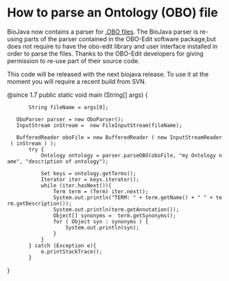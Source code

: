 =How to parse an Ontology (OBO) file=

BioJava now contains a parser for [http://www.geneontology.org/GO.format.obo-1_2.shtml .OBO files]. The BioJava parser is re-using parts of the parser contained in the OBO-Edit software package,but does not require to have the obo-edit library and user interface installed in order to parse the files. Thanks to the OBO-Edit developers for giving permission to re-use part of their source code.

This code will be released with the next biojava release. To use it at the moment you will require a recent build from SVN.

<java>
@since 1.7
public static void  main (String[] args) {

        String fileName = args[0];

	OboParser parser = new OboParser();
	InputStream inStream =  new FileInputStream(fileName);
		
	BufferedReader oboFile = new BufferedReader ( new InputStreamReader ( inStream ) );
		try {
			Ontology ontology = parser.parseOBO(oboFile, "my Ontology name", "description of ontology");
						
			Set keys = ontology.getTerms();
			Iterator iter = keys.iterator();
			while (iter.hasNext()){
				Term term = (Term) iter.next();
				System.out.println("TERM: " + term.getName() + " " + term.getDescription());
				System.out.println(term.getAnnotation());
				Object[] synonyms =  term.getSynonyms();
				for ( Object syn : synonyms ) {
					System.out.println(syn);
				}					
			}			
		} catch (Exception e){
			e.printStackTrace();
		}
}
</java>